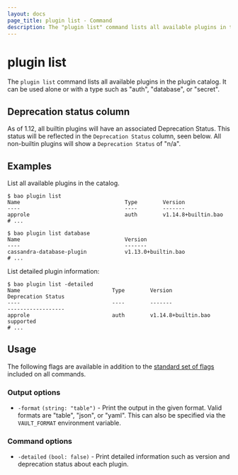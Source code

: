 ```yaml
---
layout: docs
page_title: plugin list - Command
description: The "plugin list" command lists all available plugins in the plugin catalog.
---
```


# plugin list

The `plugin list` command lists all available plugins in the plugin catalog.
It can be used alone or with a type such as "auth", "database", or "secret".

## Deprecation status column

As of 1.12, all builtin plugins will have an associated Deprecation
Status. This status will be reflected in the `Deprecation Status` column, seen
below. All non-builtin plugins will show a `Deprecation Status` of "n/a".

## Examples

List all available plugins in the catalog.

```shell-session
$ bao plugin list
Name                                 Type        Version
----                                 ----        -------
approle                              auth        v1.14.8+builtin.bao
# ...

$ bao plugin list database
Name                                 Version
----                                 -------
cassandra-database-plugin            v1.13.0+builtin.bao
# ...
```

List detailed plugin information:

```shell-session
$ bao plugin list -detailed
Name                             Type        Version                                          Deprecation Status
----                             ----        -------                                          ------------------
approle                          auth        v1.14.8+builtin.bao                              supported
# ...
```

## Usage

The following flags are available in addition to the [standard set of
flags](/docs/commands) included on all commands.

### Output options

- `-format` `(string: "table")` - Print the output in the given format. Valid
  formats are "table", "json", or "yaml". This can also be specified via the
  `VAULT_FORMAT` environment variable.

### Command options

- `-detailed` `(bool: false)` - Print detailed information such as version and
deprecation status about each plugin.
